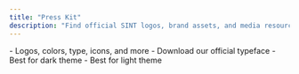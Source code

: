 ```yaml
---
title: "Press Kit"
description: "Find official SINT logos, brand assets, and media resources for press and partners."
---
```


<CardGroup cols={2}>
  <Card title="SINT brand guidelines" icon="presentation-screen" href="https://raw.githubusercontent.com/sint-ai/docs/main/PressKit/SINT%20brand%20guidelines.pdf">
    - Logos, colors, type, icons, and more
  </Card>
  <Card title="SINT font" icon="font" href="https://fonts.google.com/specimen/Titillium+Web">
    - Download our official typeface
  </Card>
</CardGroup>

<CardGroup cols={2}>
  <Card title="SINT logo white" icon="sun-bright" href="https://raw.githubusercontent.com/sint-ai/docs/main/PressKit/SINT%20logo%20white.zip">
    - Best for dark theme
  </Card>
  <Card title="SINT logo dark" icon="moon" href="https://raw.githubusercontent.com/sint-ai/docs/main/PressKit/SINT%20logo%20dark.zip">
    - Best for light theme
  </Card>
</CardGroup>